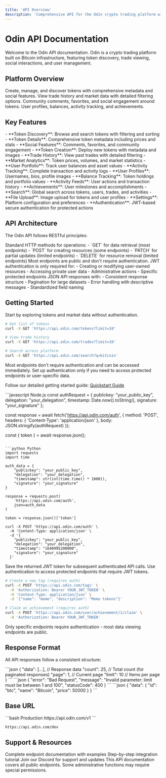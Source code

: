 ```yaml
---
title: 'API Overview'
description: 'Comprehensive API for the Odin crypto trading platform with token management, trade viewing, and social features'
---
```


# Odin API Documentation

Welcome to the Odin API documentation. Odin is a crypto trading platform built on Bitcoin infrastructure, featuring token discovery, trade viewing, social interactions, and user management.

## Platform Overview

<CardGroup cols={2}>
<Card title="Token Management" icon="coins" href="/api/tokens/overview">
  Create, manage, and discover tokens with comprehensive metadata and social features.
</Card>

<Card title="Trade Data" icon="chart-line" href="/api/trading/overview">
  View trade history and market data with detailed filtering options.
</Card>

<Card title="Social Features" icon="comments" href="/api/tokens/comments">
  Community comments, favorites, and social engagement around tokens.
</Card>

<Card title="User Management" icon="user" href="/api/users/overview">
  User profiles, balances, activity tracking, and achievements.
</Card>
</CardGroup>

## Key Features

<AccordionGroup>
<Accordion title="Token Ecosystem">
  - **Token Discovery**: Browse and search tokens with filtering and sorting
  - **Token Details**: Comprehensive token metadata including prices and stats
  - **Social Features**: Comments, favorites, and community engagement
  - **Token Creation**: Deploy new tokens with metadata and images
</Accordion>

<Accordion title="Market Data">
  - **Trade History**: View past trades with detailed filtering
  - **Market Analytics**: Token prices, volumes, and market statistics
  - **User Portfolio**: Track user balances and asset values
  - **Activity Tracking**: Complete transaction and activity logs
</Accordion>

<Accordion title="User Management">
  - **User Profiles**: Usernames, bios, profile images
  - **Balance Tracking**: Token holdings and portfolio values
  - **Activity Feeds**: User actions and transaction history
  - **Achievements**: User milestones and accomplishments
</Accordion>

<Accordion title="Platform Features">
  - **Search**: Global search across tokens, users, trades, and activities
  - **File Upload**: Image upload for tokens and user profiles
  - **Settings**: Platform configuration and preferences
  - **Authentication**: JWT-based secure authentication for protected actions
</Accordion>
</AccordionGroup>

## API Architecture

The Odin API follows RESTful principles:

<Tabs>
<Tab title="REST Endpoints">
  Standard HTTP methods for operations:
  - `GET` for data retrieval (most endpoints)
  - `POST` for creating resources (some endpoints)
  - `PATCH` for partial updates (limited endpoints)
  - `DELETE` for resource removal (limited endpoints)
</Tab>

<Tab title="Authentication">
  Most endpoints are public and don't require authentication. JWT authentication is only required for:
  - Creating or modifying user-owned resources
  - Accessing private user data
  - Administrative actions
  - Specific protected endpoints
</Tab>

<Tab title="Data Format">
  JSON API responses with:
  - Consistent response structure
  - Pagination for large datasets
  - Error handling with descriptive messages
  - Standardized field naming
</Tab>
</Tabs>

## Getting Started

<Steps>
<Step title="Explore Public Data">
  Start by exploring tokens and market data without authentication.
  
  ```bash
  # Get list of tokens
  curl -X GET 'https://api.odin.com/tokens?limit=10'
  
  # View trade history
  curl -X GET 'https://api.odin.com/trades?limit=10'
  
  # Search across platform
  curl -X GET 'https://api.odin.com/search?q=bitcoin'
  ```
  
  <Tip>
  Most endpoints don't require authentication and can be accessed immediately.
  </Tip>
</Step>

<Step title="Authentication Setup (Optional)">
  Set up authentication only if you need to access protected endpoints or user-specific data.
  
  Follow our detailed getting started guide: [Quickstart Guide](/quickstart/quickstart-01-prepare)
  
  <CodeGroup>
  ```javascript Node.js
  const authRequest = {
    publickey: "your_public_key",
    delegation: "your_delegation",
    timestamp: Date.now().toString(),
    signature: "your_signature"
  };
  
  const response = await fetch('https://api.odin.com/auth', {
    method: 'POST',
    headers: { 'Content-Type': 'application/json' },
    body: JSON.stringify(authRequest)
  });
  
  const { token } = await response.json();
  ```
  
  ```python Python
  import requests
  import time
  
  auth_data = {
      "publickey": "your_public_key",
      "delegation": "your_delegation", 
      "timestamp": str(int(time.time() * 1000)),
      "signature": "your_signature"
  }
  
  response = requests.post(
      'https://api.odin.com/auth',
      json=auth_data
  )
  
  token = response.json()['token']
  ```
  
  ```curl cURL
  curl -X POST 'https://api.odin.com/auth' \
    -H 'Content-Type: application/json' \
    -d '{
      "publickey": "your_public_key",
      "delegation": "your_delegation",
      "timestamp": "1640995200000",
      "signature": "your_signature"
    }'
  ```
  </CodeGroup>
  
  <Check>
  Save the returned JWT token for subsequent authenticated API calls.
  </Check>
</Step>

<Step title="Access Protected Endpoints">
  Use authentication to access protected endpoints that require JWT tokens.
  
  ```bash
  # Create a new tag (requires auth)
  curl -X POST 'https://api.odin.com/tags' \
    -H 'Authorization: Bearer YOUR_JWT_TOKEN' \
    -H 'Content-Type: application/json' \
    -d '{"name": "meme", "description": "Meme tokens"}'
  
  # Claim an achievement (requires auth)
  curl -X POST 'https://api.odin.com/user/achievement/1/claim' \
    -H 'Authorization: Bearer YOUR_JWT_TOKEN'
  ```
  
  <Warning>
  Only specific endpoints require authentication - most data viewing endpoints are public.
  </Warning>
</Step>
</Steps>

## Response Format

All API responses follow a consistent structure:

<Tabs>
<Tab title="Success Response">
  ```json
  {
    "data": [...], // Response data
    "count": 25,   // Total count (for paginated responses)
    "page": 1,     // Current page
    "limit": 10    // Items per page
  }
  ```
</Tab>

<Tab title="Error Response">
  ```json
  {
    "error": "Bad Request",
    "message": "Invalid parameter: limit must be between 1 and 100",
    "statusCode": 400
  }
  ```
</Tab>

<Tab title="Single Item">
  ```json
  {
    "data": {
      "id": "btc",
      "name": "Bitcoin",
      "price": 50000
    }
  }
  ```
</Tab>
</Tabs>

## Base URL

<CodeGroup>
```bash Production
https://api.odin.com/v1
```

```bash Development
https://api.odin.com/dev
```
</CodeGroup>

## Support & Resources

<CardGroup cols={3}>
<Card title="API Reference" icon="book" href="/api/tokens/overview">
  Complete endpoint documentation with examples
</Card>

<Card title="Getting Started Guide" icon="rocket" href="/quickstart/quickstart-01-prepare">
  Step-by-step integration tutorial  
</Card>

<Card title="Community" icon="discord" href="https://discord.gg/odin">
  Join our Discord for support and updates
</Card>
</CardGroup>

<Note>
This API documentation covers all public endpoints. Some administrative functions may require special permissions.
</Note> 